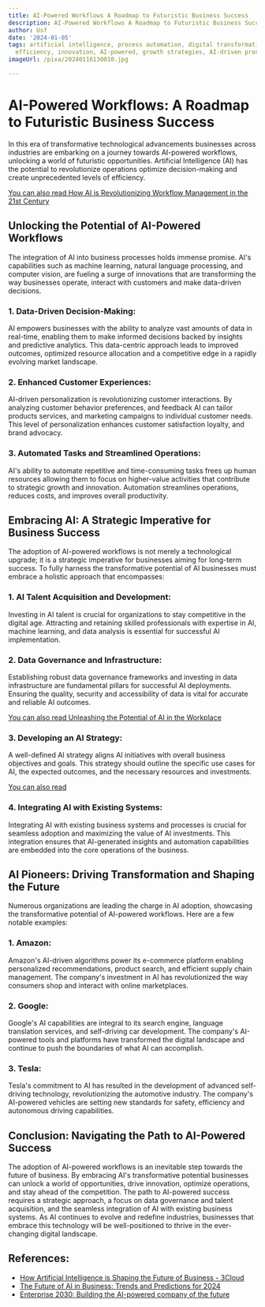 ```yaml
---
title: AI-Powered Workflows A Roadmap to Futuristic Business Success
description: AI-Powered Workflows A Roadmap to Futuristic Business Success
author: Usf
date: '2024-01-05'
tags: artificial intelligence, process automation, digital transformation, business
  efficiency, innovation, AI-powered, growth strategies, AI-driven processes
imageUrl: /pixa/20240116130010.jpg

---
```

# AI-Powered Workflows: A Roadmap to Futuristic Business Success

In this  era of  transformative technological advancements businesses  across industries  are  embarking on a journey towards AI-powered workflows, unlocking a world of futuristic opportunities.  Artificial Intelligence (AI) has the potential to revolutionize operations optimize decision-making and create unprecedented levels of efficiency.

[You can also read How AI is  Revolutionizing Workflow Management in the 21st Century](How%20AI%20is%20Revolutionizing%20Workflow%20Management%20in%20the%2021st%20Century)


## Unlocking the Potential of AI-Powered Workflows

The integration of AI into business processes holds immense promise. AI's capabilities such as machine learning, natural language processing,  and computer  vision, are fueling a surge  of innovations that are transforming the way businesses operate, interact with customers and make data-driven decisions.

### 1. Data-Driven Decision-Making:

AI empowers businesses  with the ability to analyze  vast amounts of data in real-time, enabling them to make informed decisions backed by insights and predictive analytics. This data-centric approach leads to improved outcomes, optimized resource allocation and a competitive edge in a rapidly evolving market landscape.

### 2. Enhanced Customer Experiences:

AI-driven personalization is revolutionizing customer interactions. By  analyzing  customer behavior  preferences, and  feedback AI  can tailor products services, and marketing campaigns to individual customer needs. This level of personalization enhances customer satisfaction loyalty, and  brand  advocacy.

### 3. Automated Tasks and Streamlined Operations:

AI's ability to automate repetitive and time-consuming  tasks frees up human resources allowing them to focus on higher-value activities that contribute to strategic growth and  innovation. Automation streamlines operations, reduces costs, and improves overall productivity.

## Embracing AI: A Strategic Imperative for Business Success

The adoption of AI-powered  workflows is not merely a technological upgrade; it is  a strategic imperative for businesses aiming for  long-term success. To fully  harness  the transformative potential of AI businesses must embrace a holistic approach that encompasses:

### 1. AI Talent Acquisition and Development:

Investing in  AI talent is crucial for organizations to  stay competitive in the digital age. Attracting and  retaining skilled professionals with expertise  in AI, machine learning, and data analysis is essential  for successful AI implementation.

### 2. Data Governance and Infrastructure:

Establishing robust data governance  frameworks and investing in data  infrastructure are fundamental pillars for successful  AI  deployments. Ensuring the quality, security and accessibility of data is vital  for accurate and  reliable AI outcomes.

[You can also read Unleashing the Potential of AI in the  Workplace](Unleashing%20the%20Potential%20of%20AI%20in%20the%20Workplace)


### 3. Developing an AI  Strategy:

A well-defined AI strategy aligns AI initiatives with overall business  objectives and goals. This strategy  should outline the specific use cases for AI, the expected outcomes, and the  necessary resources and investments.

[You can also read ]()


###  4. Integrating AI with Existing Systems:

Integrating AI with existing business systems and processes is crucial for seamless adoption and maximizing the value of AI investments. This integration  ensures that AI-generated insights and automation capabilities are embedded into the core operations of  the business.

## AI Pioneers:  Driving Transformation and Shaping  the Future

Numerous organizations are leading the charge in AI adoption, showcasing  the  transformative potential of AI-powered workflows. Here are a few notable examples:

### 1. Amazon:

Amazon's AI-driven algorithms  power its e-commerce platform enabling personalized recommendations, product search,  and  efficient supply chain management. The company's investment in AI has revolutionized the way consumers shop and interact with online marketplaces.

### 2. Google:

Google's AI capabilities are integral to  its search engine, language  translation services, and self-driving car development. The company's AI-powered tools and platforms have transformed the digital landscape  and continue to push the boundaries of what AI can accomplish.

### 3. Tesla:

Tesla's commitment to AI has resulted  in the development  of advanced  self-driving technology,  revolutionizing the automotive  industry. The company's AI-powered vehicles are setting new standards for safety, efficiency and autonomous  driving capabilities.

## Conclusion: Navigating the Path to AI-Powered Success

The adoption of AI-powered workflows is an inevitable step towards the future of business. By embracing  AI's transformative potential businesses can unlock a world of opportunities, drive innovation, optimize  operations, and stay  ahead of the competition. The path to AI-powered  success requires a strategic approach, a focus on data governance and talent acquisition,  and the seamless integration of AI with existing business systems. As  AI continues to evolve and redefine industries, businesses that embrace this technology will be well-positioned to thrive in the ever-changing digital landscape.

## References:
- [How Artificial Intelligence is Shaping the Future of Business - 3Cloud](https://3cloudsolutions.com/resources/how-artificial-intelligence-is-shaping-the-future-of-business/)
- [The Future of AI in Business: Trends and Predictions for 2024](https://www.linkedin.com/pulse/future-ai-business-trends-predictions-2024-gloriousinsight-digital-dcspf)
- [Enterprise 2030: Building the AI-powered company of the future](https://www.youtube.com/watch?v=T4g3Wd9BV_k)
